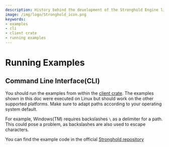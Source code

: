 ```yaml
---
description: History behind the development of the Stronghold Engine library that reflects upon previous revisions and the lessons learnt.
image: /img/logo/Stronghold_icon.png
keywords:
- examples
- cli
- client crate
- running examples
---
```

# Running Examples

## Command Line Interface(CLI)

You should run the examples from within the [client crate](https://github.com/iotaledger/stronghold.rs/tree/dev/client).
The examples shown in this doc were executed on Linux but should work on the other supported platforms. Make sure to
adapt paths according to your operating system default.

For example, Windows(TM) requires backslashes `\` as a delimiter for a path. This could pose a problem, as
backslashes are also used to escape characters.

You can find the example code in the official
[Stronghold repository](https://github.com/iotaledger/stronghold.rs/tree/dev/client/examples/cli/main.rs)

